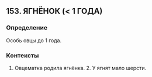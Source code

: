 ## 153. ЯГНЁНОК (< 1 ГОДА)
### Определение
Особь овцы до 1 года.

### Контексты
1. Овцематка родила ягнёнка. 2. У ягнят мало шерсти.

